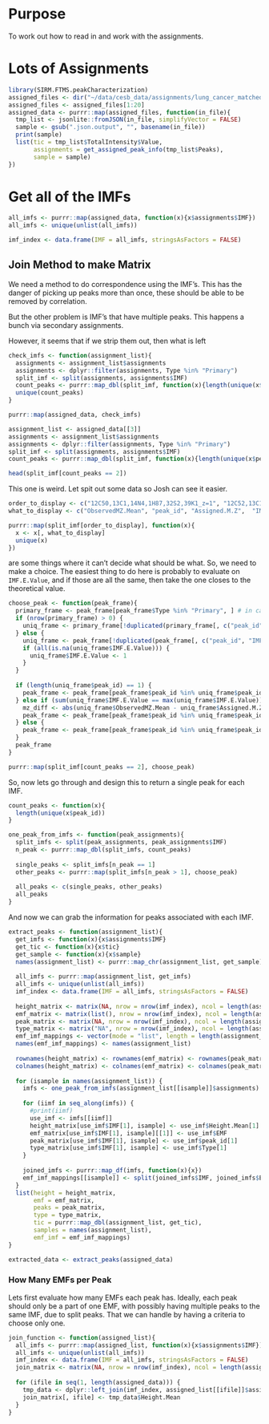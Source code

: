 # Purpose

To work out how to read in and work with the assignments.

# Lots of Assignments

```r
library(SIRM.FTMS.peakCharacterization)
assigned_files <- dir("~/data/cesb_data/assignments/lung_cancer_matched_tissue/2018-01-04-000000", full.names = TRUE)
assigned_files <- assigned_files[1:20]
assigned_data <- purrr::map(assigned_files, function(in_file){
  tmp_list <- jsonlite::fromJSON(in_file, simplifyVector = FALSE)
  sample <- gsub(".json.output", "", basename(in_file))
  print(sample)
  list(tic = tmp_list$TotalIntensity$Value,
       assignments = get_assigned_peak_info(tmp_list$Peaks),
       sample = sample)
})
```

# Get all of the IMFs

```r
all_imfs <- purrr::map(assigned_data, function(x){x$assignments$IMF})
all_imfs <- unique(unlist(all_imfs))

imf_index <- data.frame(IMF = all_imfs, stringsAsFactors = FALSE)
```

## Join Method to make Matrix

We need a method to do correspondence using the IMF's. This has the danger of
picking up peaks more than once, these should be able to be removed by correlation.

But the other problem is IMF's that have multiple peaks. This happens a bunch via
secondary assignments. 

However, it seems that if we strip them out, then what
is left 

```r
check_imfs <- function(assignment_list){
  assignments <- assignment_list$assignments
  assignments <- dplyr::filter(assignments, Type %in% "Primary")
  split_imf <- split(assignments, assignments$IMF)
  count_peaks <- purrr::map_dbl(split_imf, function(x){length(unique(x$peak_id))})
  unique(count_peaks)
}

purrr::map(assigned_data, check_imfs)
```

```r
assignment_list <- assigned_data[[3]]
assignments <- assignment_list$assignments
assignments <- dplyr::filter(assignments, Type %in% "Primary")
split_imf <- split(assignments, assignments$IMF)
count_peaks <- purrr::map_dbl(split_imf, function(x){length(unique(x$peak_id))})

head(split_imf[count_peaks == 2])
```


This one is weird. Let spit out some data so Josh can see it easier.

```r
order_to_display <- c("12C50,13C1,14N4,1H87,32S2,39K1_z=1", "12C52,13C1,14N7,16O3,1H76_z=1", "12C51,14N4,1H87,32S2,39K1_z=1", "12C53,14N7,16O3,1H76_z=1")
what_to_display <- c("ObservedMZ.Mean", "peak_id", "Assigned.M.Z",  "IMF.Prob", "IMF")

purrr::map(split_imf[order_to_display], function(x){
  x <- x[, what_to_display]
  unique(x)
})
```

are some things where it can't decide what should be what. So, we need to make a
choice. The easiest thing to do here is probably to evaluate on `IMF.E.Value`,
and if those are all the same, then take the one closes to the theoretical value.

```r
choose_peak <- function(peak_frame){
  primary_frame <- peak_frame[peak_frame$Type %in% "Primary", ] # in case it is due to having secondary assignments
  if (nrow(primary_frame) > 0) {
    uniq_frame <- primary_frame[!duplicated(primary_frame[, c("peak_id", "IMF")]), ]
  } else {
    uniq_frame <- peak_frame[!duplicated(peak_frame[, c("peak_id", "IMF")]), ]
    if (all(is.na(uniq_frame$IMF.E.Value))) {
      uniq_frame$IMF.E.Value <- 1
    }
  }
  
  if (length(uniq_frame$peak_id) == 1) {
    peak_frame <- peak_frame[peak_frame$peak_id %in% uniq_frame$peak_id, ]
  } else if (sum(uniq_frame$IMF.E.Value == max(uniq_frame$IMF.E.Value)) > 1) {
    mz_diff <- abs(uniq_frame$ObservedMZ.Mean - uniq_frame$Assigned.M.Z)
    peak_frame <- peak_frame[peak_frame$peak_id %in% uniq_frame$peak_id[which.min(mz_diff)], ]
  } else {
    peak_frame <- peak_frame[peak_frame$peak_id %in% uniq_frame$peak_id[which.max(uniq_frame$IMF.E.Value)], ]
  }
  peak_frame
}

purrr::map(split_imf[count_peaks == 2], choose_peak)
```

So, now lets go through and design this to return a single peak for each IMF.

```r
count_peaks <- function(x){
  length(unique(x$peak_id))
}

one_peak_from_imfs <- function(peak_assignments){
  split_imfs <- split(peak_assignments, peak_assignments$IMF)
  n_peak <- purrr::map_dbl(split_imfs, count_peaks)
  
  single_peaks <- split_imfs[n_peak == 1]
  other_peaks <- purrr::map(split_imfs[n_peak > 1], choose_peak)
  
  all_peaks <- c(single_peaks, other_peaks)
  all_peaks
}
```

And now we can grab the information for peaks associated with each IMF.

```r
extract_peaks <- function(assignment_list){
  get_imfs <- function(x){x$assignments$IMF}
  get_tic <- function(x){x$tic}
  get_sample <- function(x){x$sample}
  names(assignment_list) <- purrr::map_chr(assignment_list, get_sample)
  
  all_imfs <- purrr::map(assignment_list, get_imfs)
  all_imfs <- unique(unlist(all_imfs))
  imf_index <- data.frame(IMF = all_imfs, stringsAsFactors = FALSE)
  
  height_matrix <- matrix(NA, nrow = nrow(imf_index), ncol = length(assignment_list))
  emf_matrix <- matrix(list(), nrow = nrow(imf_index), ncol = length(assignment_list))
  peak_matrix <- matrix(NA, nrow = nrow(imf_index), ncol = length(assignment_list))
  type_matrix <- matrix("NA", nrow = nrow(imf_index), ncol = length(assignment_list))
  emf_imf_mappings <- vector(mode = "list", length = length(assignment_list))
  names(emf_imf_mappings) <- names(assignment_list)
  
  rownames(height_matrix) <- rownames(emf_matrix) <- rownames(peak_matrix) <- rownames(type_matrix) <- all_imfs
  colnames(height_matrix) <- colnames(emf_matrix) <- colnames(peak_matrix) <- colnames(type_matrix) <- names(assignment_list)
  
  for (isample in names(assignment_list)) {
    imfs <- one_peak_from_imfs(assignment_list[[isample]]$assignments)
    
    for (iimf in seq_along(imfs)) {
      #print(iimf)
      use_imf <- imfs[[iimf]]
      height_matrix[use_imf$IMF[1], isample] <- use_imf$Height.Mean[1]
      emf_matrix[use_imf$IMF[1], isample][[1]] <- use_imf$EMF
      peak_matrix[use_imf$IMF[1], isample] <- use_imf$peak_id[1]
      type_matrix[use_imf$IMF[1], isample] <- use_imf$Type[1]
    }
    
    joined_imfs <- purrr::map_df(imfs, function(x){x})
    emf_imf_mappings[[isample]] <- split(joined_imfs$IMF, joined_imfs$EMF)
  }
  list(height = height_matrix,
       emf = emf_matrix,
       peaks = peak_matrix,
       type = type_matrix,
       tic = purrr::map_dbl(assignment_list, get_tic),
       samples = names(assignment_list),
       emf_imf = emf_imf_mappings)
}

extracted_data <- extract_peaks(assigned_data)
```

### How Many EMFs per Peak

Lets first evaluate how many EMFs each peak has. Ideally, each peak should only
be a part of one EMF, with possibly having multiple peaks to the same IMF, due to
split peaks. That we can handle by having a criteria to choose only one.



```r
join_function <- function(assigned_list){
  all_imfs <- purrr::map(assigned_list, function(x){x$assignments$IMF})
  all_imfs <- unique(unlist(all_imfs))
  imf_index <- data.frame(IMF = all_imfs, stringsAsFactors = FALSE)
  join_matrix <- matrix(NA, nrow = nrow(imf_index), ncol = length(assigned_list))
  
  for (ifile in seq(1, length(assigned_data))) {
    tmp_data <- dplyr::left_join(imf_index, assigned_list[[ifile]]$assignments)
    join_matrix[, ifile] <- tmp_data$Height.Mean
  }
}




```
